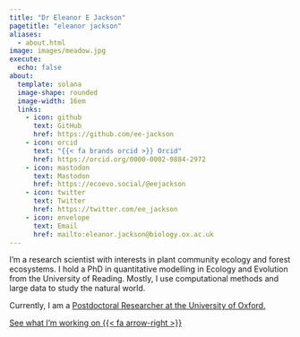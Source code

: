 ```yaml
---
title: "Dr Eleanor E Jackson"
pagetitle: "eleanor jackson"
aliases:
  - about.html
image: images/meadow.jpg
execute:
  echo: false
about: 
  template: solana
  image-shape: rounded
  image-width: 16em
  links:
    - icon: github 
      text: GitHub
      href: https://github.com/ee-jackson
    - icon: orcid
      text: "{{< fa brands orcid >}} Orcid"
      href: https://orcid.org/0000-0002-9884-2972
    - icon: mastodon 
      text: Mastodon
      href: https://ecoevo.social/@eejackson
    - icon: twitter 
      text: Twitter
      href: https://twitter.com/ee_jackson
    - icon: envelope 
      text: Email
      href: mailto:eleanor.jackson@biology.ox.ac.uk
---
```


I'm a research scientist with interests in plant community ecology and forest ecosystems. I hold a PhD in quantitative modelling in Ecology and Evolution from the University of Reading. Mostly, I use computational methods and large data to study the natural world.

Currently, I am a [Postdoctoral Researcher at the University of Oxford.](https://www.biology.ox.ac.uk/people/eleanor-jackson)

[See what I'm working on {{< fa arrow-right >}}](/research.qmd)

<!-- mastodon verification -->

<a rel="me" href="https://ecoevo.social/@eejackson"></a>
